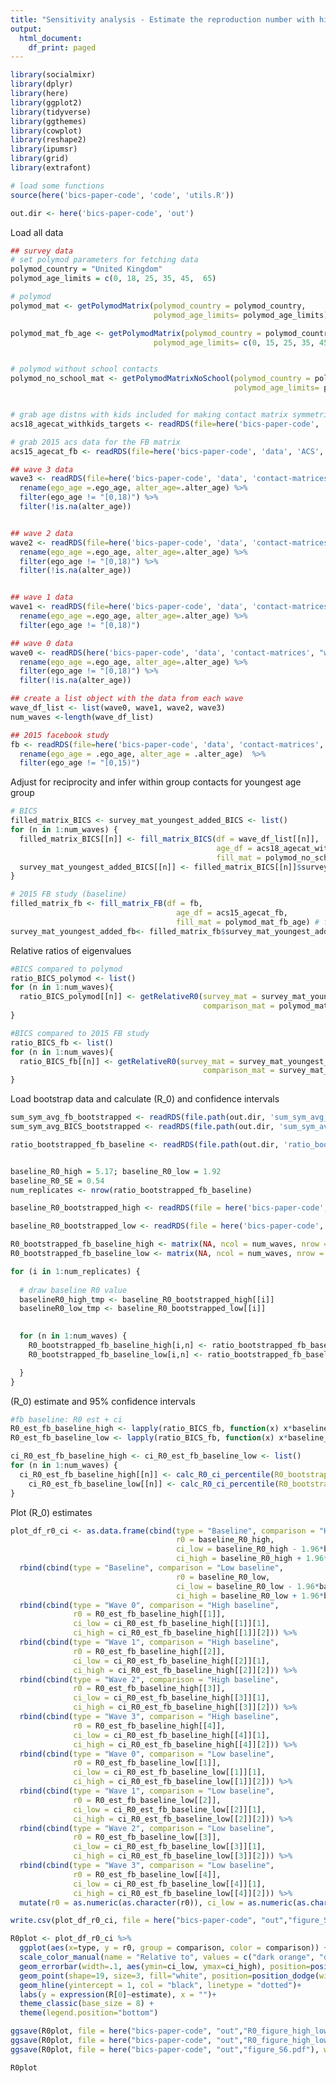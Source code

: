 ```yaml
---
title: "Sensitivity analysis - Estimate the reproduction number with higher and lower average baseline R0"
output:
  html_document:
    df_print: paged
---
```


```r
library(socialmixr)
library(dplyr)
library(here)
library(ggplot2)
library(tidyverse)
library(ggthemes)
library(cowplot)
library(reshape2)
library(ipumsr)
library(grid)
library(extrafont)

# load some functions
source(here('bics-paper-code', 'code', 'utils.R'))

out.dir <- here('bics-paper-code', 'out')


```

Load all data
```r
## survey data
# set polymod parameters for fetching data
polymod_country = "United Kingdom"
polymod_age_limits = c(0, 18, 25, 35, 45,  65)

# polymod
polymod_mat <- getPolymodMatrix(polymod_country = polymod_country,
                                polymod_age_limits= polymod_age_limits)

polymod_mat_fb_age <- getPolymodMatrix(polymod_country = polymod_country,
                                polymod_age_limits= c(0, 15, 25, 35, 45,  65))


# polymod without school contacts
polymod_no_school_mat <- getPolymodMatrixNoSchool(polymod_country = polymod_country,
                                                  polymod_age_limits= polymod_age_limits)


# grab age distns with kids included for making contact matrix symmetric
acs18_agecat_withkids_targets <- readRDS(file=here('bics-paper-code', 'data', 'ACS', 'acs18_wave1_agecat_withkids.rds'))

# grab 2015 acs data for the FB matrix
acs15_agecat_fb <- readRDS(file=here('bics-paper-code', 'data', 'ACS', 'acs15_fb_agecat_withkids.rds'))

## wave 3 data 
wave3 <- readRDS(file=here('bics-paper-code', 'data', 'contact-matrices', 'wave3_contact_matrix_w0age.rds')) %>%
  rename(ego_age =.ego_age, alter_age=.alter_age) %>%
  filter(ego_age != "[0,18)") %>%
  filter(!is.na(alter_age))


## wave 2 data 
wave2 <- readRDS(file=here('bics-paper-code', 'data', 'contact-matrices', 'wave2_contact_matrix_w0age.rds')) %>%
  rename(ego_age =.ego_age, alter_age=.alter_age) %>%
  filter(ego_age != "[0,18)") %>%
  filter(!is.na(alter_age))


## wave 1 data
wave1 <- readRDS(file=here('bics-paper-code', 'data', 'contact-matrices', 'wave1_contact_matrix_w0age.rds')) %>%
  rename(ego_age =.ego_age, alter_age=.alter_age) %>%
  filter(ego_age != "[0,18)") 

## wave 0 data
wave0 <- readRDS(here('bics-paper-code', 'data', 'contact-matrices', "wave0_contact_matrix_w0age.rds")) %>%
  rename(ego_age =.ego_age, alter_age=.alter_age) %>%
  filter(ego_age != "[0,18)") %>%
  filter(!is.na(alter_age))

## create a list object with the data from each wave
wave_df_list <- list(wave0, wave1, wave2, wave3)
num_waves <-length(wave_df_list)

## 2015 facebook study
fb <- readRDS(file=here('bics-paper-code', 'data', 'contact-matrices', 'fb_contact_matrix_fbage.rds')) %>%
  rename(ego_age = .ego_age, alter_age = .alter_age)  %>%
  filter(ego_age != "[0,15)") 
```


Adjust for reciprocity and infer within group contacts for youngest age group

```r
# BICS
filled_matrix_BICS <- survey_mat_youngest_added_BICS <- list()
for (n in 1:num_waves) {
  filled_matrix_BICS[[n]] <- fill_matrix_BICS(df = wave_df_list[[n]], 
                                              age_df = acs18_agecat_withkids_targets,
                                              fill_mat = polymod_no_school_mat)
  survey_mat_youngest_added_BICS[[n]] <- filled_matrix_BICS[[n]]$survey_mat_youngest_added
}

# 2015 FB study (baseline)
filled_matrix_fb <- fill_matrix_FB(df = fb, 
                                     age_df = acs15_agecat_fb,
                                     fill_mat = polymod_mat_fb_age) # fill FB matrix assuming kids are going to school (i.e. business as usual)
survey_mat_youngest_added_fb<- filled_matrix_fb$survey_mat_youngest_added


```

Relative ratios of eigenvalues 

```r
#BICS compared to polymod
ratio_BICS_polymod <- list()
for (n in 1:num_waves){
  ratio_BICS_polymod[[n]] <- getRelativeR0(survey_mat = survey_mat_youngest_added_BICS[[n]],
                                           comparison_mat = polymod_mat)
}

#BICS compared to 2015 FB study
ratio_BICS_fb <- list()
for (n in 1:num_waves){
  ratio_BICS_fb[[n]] <- getRelativeR0(survey_mat = survey_mat_youngest_added_BICS[[n]],
                                           comparison_mat = survey_mat_youngest_added_fb)
}

```

Load bootstrap data and calculate \(R_0\) and confidence intervals

```r

sum_sym_avg_fb_bootstrapped <- readRDS(file.path(out.dir, 'sum_sym_avg_fb_bootstrapped.rds'))
sum_sym_avg_BICS_bootstrapped <- readRDS(file.path(out.dir, 'sum_sym_avg_BICS_bootstrapped.rds'))

ratio_bootstrapped_fb_baseline <- readRDS(file.path(out.dir, 'ratio_bootstrapped_fb_baseline.rds'))


baseline_R0_high = 5.17; baseline_R0_low = 1.92 
baseline_R0_SE = 0.54
num_replicates <- nrow(ratio_bootstrapped_fb_baseline)

baseline_R0_bootstrapped_high <- readRDS(file = here('bics-paper-code', 'data', 'polymod', 'baseline_r_bootstrapped_high.rds'))

baseline_R0_bootstrapped_low <- readRDS(file = here('bics-paper-code', 'data', 'polymod', 'baseline_r_bootstrapped_low.rds'))

R0_bootstrapped_fb_baseline_high <- matrix(NA, ncol = num_waves, nrow = num_replicates)
R0_bootstrapped_fb_baseline_low <- matrix(NA, ncol = num_waves, nrow = num_replicates)

for (i in 1:num_replicates) {
  
  # draw baseline R0 value
  baselineR0_high_tmp <- baseline_R0_bootstrapped_high[[i]]  
  baselineR0_low_tmp <- baseline_R0_bootstrapped_low[[i]]  

  
  for (n in 1:num_waves) {
    R0_bootstrapped_fb_baseline_high[i,n] <- ratio_bootstrapped_fb_baseline[i,n]*baselineR0_high_tmp
    R0_bootstrapped_fb_baseline_low[i,n] <- ratio_bootstrapped_fb_baseline[i,n]*baselineR0_low_tmp

  }
}

```


\(R_0\) estimate and 95% confidence intervals

```r

#fb baseline: R0 est + ci
R0_est_fb_baseline_high <- lapply(ratio_BICS_fb, function(x) x*baseline_R0_high)
R0_est_fb_baseline_low <- lapply(ratio_BICS_fb, function(x) x*baseline_R0_low)

ci_R0_est_fb_baseline_high <- ci_R0_est_fb_baseline_low <- list()
for (n in 1:num_waves) {
  ci_R0_est_fb_baseline_high[[n]] <- calc_R0_ci_percentile(R0_bootstrapped_est = R0_bootstrapped_fb_baseline_high[,n])
    ci_R0_est_fb_baseline_low[[n]] <- calc_R0_ci_percentile(R0_bootstrapped_est = R0_bootstrapped_fb_baseline_low[,n])
}


```


Plot \(R_0\) estimates


```r
plot_df_r0_ci <- as.data.frame(cbind(type = "Baseline", comparison = "High baseline", 
                                     r0 = baseline_R0_high, 
                                     ci_low = baseline_R0_high - 1.96*baseline_R0_SE, 
                                     ci_high = baseline_R0_high + 1.96*baseline_R0_SE)) %>%
  rbind(cbind(type = "Baseline", comparison = "Low baseline", 
                                     r0 = baseline_R0_low, 
                                     ci_low = baseline_R0_low - 1.96*baseline_R0_SE, 
                                     ci_high = baseline_R0_low + 1.96*baseline_R0_SE)) %>%
  rbind(cbind(type = "Wave 0", comparison = "High baseline",
              r0 = R0_est_fb_baseline_high[[1]], 
              ci_low = ci_R0_est_fb_baseline_high[[1]][1], 
              ci_high = ci_R0_est_fb_baseline_high[[1]][2])) %>%
  rbind(cbind(type = "Wave 1", comparison = "High baseline",
              r0 = R0_est_fb_baseline_high[[2]], 
              ci_low = ci_R0_est_fb_baseline_high[[2]][1], 
              ci_high = ci_R0_est_fb_baseline_high[[2]][2])) %>%
  rbind(cbind(type = "Wave 2", comparison = "High baseline",
              r0 = R0_est_fb_baseline_high[[3]], 
              ci_low = ci_R0_est_fb_baseline_high[[3]][1], 
              ci_high = ci_R0_est_fb_baseline_high[[3]][2])) %>%
  rbind(cbind(type = "Wave 3", comparison = "High baseline",
              r0 = R0_est_fb_baseline_high[[4]], 
              ci_low = ci_R0_est_fb_baseline_high[[4]][1], 
              ci_high = ci_R0_est_fb_baseline_high[[4]][2])) %>%
  rbind(cbind(type = "Wave 0", comparison = "Low baseline",
              r0 = R0_est_fb_baseline_low[[1]], 
              ci_low = ci_R0_est_fb_baseline_low[[1]][1], 
              ci_high = ci_R0_est_fb_baseline_low[[1]][2])) %>%
  rbind(cbind(type = "Wave 1", comparison = "Low baseline",
              r0 = R0_est_fb_baseline_low[[2]], 
              ci_low = ci_R0_est_fb_baseline_low[[2]][1], 
              ci_high = ci_R0_est_fb_baseline_low[[2]][2])) %>%
  rbind(cbind(type = "Wave 2", comparison = "Low baseline",
              r0 = R0_est_fb_baseline_low[[3]], 
              ci_low = ci_R0_est_fb_baseline_low[[3]][1], 
              ci_high = ci_R0_est_fb_baseline_low[[3]][2])) %>%
  rbind(cbind(type = "Wave 3", comparison = "Low baseline",
              r0 = R0_est_fb_baseline_low[[4]], 
              ci_low = ci_R0_est_fb_baseline_low[[4]][1], 
              ci_high = ci_R0_est_fb_baseline_low[[4]][2])) %>%
  mutate(r0 = as.numeric(as.character(r0)), ci_low = as.numeric(as.character(ci_low)), ci_high=as.numeric(as.character(ci_high)))

write.csv(plot_df_r0_ci, file = here("bics-paper-code", "out","figure_S6_R0_figure_high_low_baseline.csv"), row.names = FALSE)

R0plot <- plot_df_r0_ci %>% 
  ggplot(aes(x=type, y = r0, group = comparison, color = comparison)) +
  scale_color_manual(name = "Relative to", values = c("dark orange", "dark red")) +
  geom_errorbar(width=.1, aes(ymin=ci_low, ymax=ci_high), position=position_dodge(width=0.5)) +
  geom_point(shape=19, size=3, fill="white", position=position_dodge(width=0.5)) +
  geom_hline(yintercept = 1, col = "black", linetype = "dotted")+
  labs(y = expression(R[0]~estimate), x = "")+
  theme_classic(base_size = 8) +
  theme(legend.position="bottom")

ggsave(R0plot, file = here("bics-paper-code", "out","R0_figure_high_low_baseline.png"), width = 6, height = 4)
ggsave(R0plot, file = here("bics-paper-code", "out","R0_figure_high_low_baseline.pdf"), width = 6, height = 4)
ggsave(R0plot, file = here("bics-paper-code", "out","figure_S6.pdf"), width = 6, height = 4)

R0plot


```